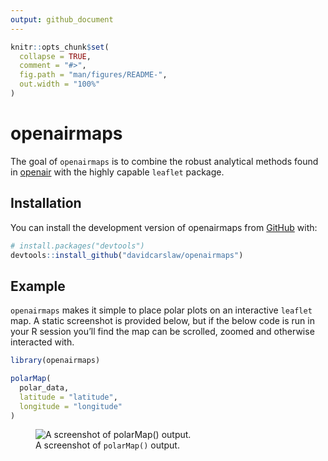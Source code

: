 ```yaml
---
output: github_document
---
```


<!-- README.md is generated from README.Rmd. Please edit that file -->

```r
knitr::opts_chunk$set(
  collapse = TRUE,
  comment = "#>",
  fig.path = "man/figures/README-",
  out.width = "100%"
)
```

# openairmaps

The goal of `openairmaps` is to combine the robust analytical methods found in [openair](https://davidcarslaw.github.io/openair/) with the highly capable `leaflet` package.

## Installation

You can install the development version of openairmaps from [GitHub](https://github.com/) with:

``` r
# install.packages("devtools")
devtools::install_github("davidcarslaw/openairmaps")
```

## Example

`openairmaps` makes it simple to place polar plots on an interactive `leaflet` map. A static screenshot is provided below, but if the below code is run in your R session you'll find the map can be scrolled, zoomed and otherwise interacted with.

```r
library(openairmaps)

polarMap(
  polar_data, 
  latitude = "latitude", 
  longitude = "longitude"
)
```

![A screenshot of `polarMap()` output.](man/figures/README-polarmap.png)
